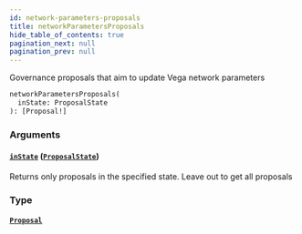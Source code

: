 ```yaml
---
id: network-parameters-proposals
title: networkParametersProposals
hide_table_of_contents: true
pagination_next: null
pagination_prev: null
---
```



Governance proposals that aim to update Vega network parameters

```graphql
networkParametersProposals(
  inState: ProposalState
): [Proposal!]
```


### Arguments

#### [`inState`](#) ([`ProposalState`](/docs/testnet/graphql/enums/proposal-state))

Returns only proposals in the specified state. Leave out to get all proposals


### Type

#### [`Proposal`](/docs/testnet/graphql/objects/proposal)






